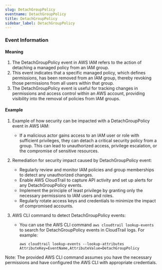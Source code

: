 ```yaml
--- 
slug: DetachGroupPolicy
eventname: DetachGroupPolicy
title: DetachGroupPolicy
sidebar_label: DetachGroupPolicy
---
```

                       
### Event Information

#### Meaning

1. The DetachGroupPolicy event in AWS IAM refers to the action of detaching a managed policy from an IAM group.
2. This event indicates that a specific managed policy, which defines permissions, has been removed from an IAM group, thereby revoking those permissions from all users within that group.
3. The DetachGroupPolicy event is useful for tracking changes in permissions and access control within an AWS account, providing visibility into the removal of policies from IAM groups.

#### Example

1. Example of how security can be impacted with a DetachGroupPolicy event in AWS IAM:
   - If a malicious actor gains access to an IAM user or role with sufficient privileges, they can detach a critical security policy from a group. This can lead to unauthorized access, privilege escalation, or the compromise of sensitive resources.

2. Remediation for security impact caused by DetachGroupPolicy event:
   - Regularly review and monitor IAM policies and group memberships to detect any unauthorized changes.
   - Enable AWS CloudTrail to capture API activity and set up alerts for any DetachGroupPolicy events.
   - Implement the principle of least privilege by granting only the necessary permissions to IAM users and roles.
   - Regularly rotate access keys and credentials to minimize the impact of compromised accounts.

3. AWS CLI command to detect DetachGroupPolicy events:
   - You can use the AWS CLI command `aws cloudtrail lookup-events` to search for DetachGroupPolicy events in CloudTrail logs. For example:
     ```
     aws cloudtrail lookup-events --lookup-attributes AttributeKey=EventName,AttributeValue=DetachGroupPolicy
     ```

Note: The provided AWS CLI command assumes you have the necessary permissions and have configured the AWS CLI with appropriate credentials.


 